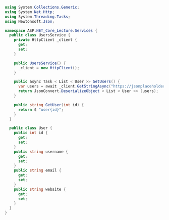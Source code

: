 ```csharp
using System.Collections.Generic;
using System.Net.Http;
using System.Threading.Tasks;
using Newtonsoft.Json;

namespace ASP.NET_Core_Lecture.Services {
  public class UsersService {
    private HttpClient _client {
      get;
      set;
    }

    public UsersService() {
      _client = new HttpClient();
    }

    public async Task < List < User >> GetUsers() {
      var users = await _client.GetStringAsync("https://jsonplaceholder.typicode.com/users");
      return JsonConvert.DeserializeObject < List < User >> (users);
    }

    public string GetUser(int id) {
      return $ "user{id}";
    }
  }

  public class User {
    public int id {
      get;
      set;
    }
    public string username {
      get;
      set;
    }
    public string email {
      get;
      set;
    }
    public string website {
      get;
      set;
    }
  }
}
```